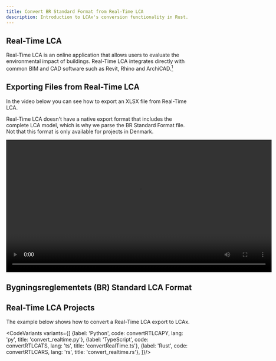 ```yaml
---
title: Convert BR Standard Format from Real-Time LCA
description: Introduction to LCAx's conversion functionality in Rust.
---
```



## Real-Time LCA

Real-Time LCA is an online application that allows users to evaluate the environmental impact of buildings.
Real-Time LCA integrates directly with common BIM and CAD software such as Revit, Rhino and ArchiCAD.[<sup>1</sup>](https://realtimelca.com/en-us)

## Exporting Files from Real-Time LCA
In the video below you can see how to export an XLSX file from Real-Time LCA.

Real-Time LCA doesn't have a native export format that includes the complete LCA model, which is why we parse the BR Standard Format file.
Not that this format is only available for projects in Denmark.

<video controls width="720" height="auto">
    <source src="/realtimelca-export.webm" type="video/webm"/>
</video>

## Bygningsreglementets (BR) Standard LCA Format

## Real-Time LCA Projects

The example below shows how to convert a Real-Time LCA export to LCAx.

<CodeVariants variants={[
    {label: 'Python', code: convertRTLCAPY, lang: 'py', title: 'convert_realtime.py'},
    {label: 'TypeScript', code: convertRTLCATS, lang: 'ts', title: 'convertRealTime.ts'},
    {label: 'Rust', code: convertRTLCARS, lang: 'rs', title: 'convert_realtime.rs'},
]}/>
